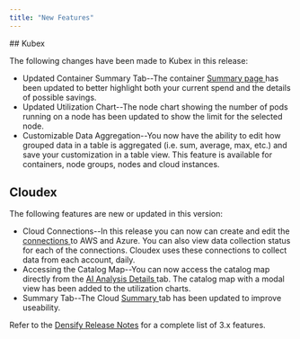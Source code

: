 ```yaml
---
title: "New Features"
---
```


<Update label="July 9, 2025">
## Kubex

The following changes have been made to Kubex in this release:


<ul>
  <li>
    Updated Container Summary Tab--The container <a href="/docs-kubex/Content/Kubex/Summary_Tab"> Summary page </a> has been updated to better highlight both your current spend and the details of possible savings.
  </li>
  <li>Updated Utilization Chart--The node chart showing the number of pods running on a node has been updated to show the limit for the selected node.</li>
  <li>Customizable Data Aggregation--You now have the ability to edit how grouped data in a table is aggregated (i.e. sum, average, max, etc.) and save your customization in a table view. This feature is available for containers, node groups, nodes and cloud instances.</li>
</ul>



## Cloudex

The following features are new or updated in this version:


<ul>
  <li>
    Cloud Connections--In this release you can now can create and edit the <a href="/docs-kubex/Content/Cloudex/Cloud_Connections"> connections </a> to AWS and Azure. You can also view data collection status for each of the connections. Cloudex uses these connections to collect data from each account, daily.
  </li>
  <li>
    Accessing the Catalog Map--You can now access the catalog map directly from the <a href="/docs-kubex/Content/Cloudex/AI_Analysis_Details_Table-Cloud"> AI Analysis Details </a> tab. The catalog map with a modal view has been added to the utilization charts.
  </li>
  <li>
    Summary Tab--The Cloud <a href="/docs-kubex/Content/Cloudex/Summary_Tab-Cloud"> Summary </a> tab has been updated to improve useability.
  </li>
</ul>
 
</Update>

Refer to the [Densify Release Notes](https://www.densify.com/docs/WebHelp_Densify_Cloud/Content/Release_Notes/New_Features_Cloud) for a complete list of 3.x features.